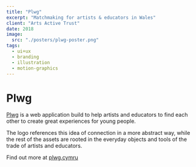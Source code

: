 ```yaml
---
title: "Plwg"
excerpt: "Matchmaking for artists & educators in Wales"
client: "Arts Active Trust"
date: 2018
image:
  src: "./posters/plwg-poster.png"
tags:
  - ui+ux
  - branding
  - illustration
  - motion-graphics
---
```



# Plwg

<a href="https://plwg.cymru">Plwg</a> is a web application build to help artists
and educators to find each other to create great experiences for young people.

<Vimeo
	posterQuality="max"
	class="video"
	id="351208017"
/>

The logo references this idea of connection in a more abstract way, while the rest of the assets are rooted in the everyday objects and tools of the trade of artists and educators.

Find out more at <a href="https://plwg.cymru">plwg.cymru</a>
